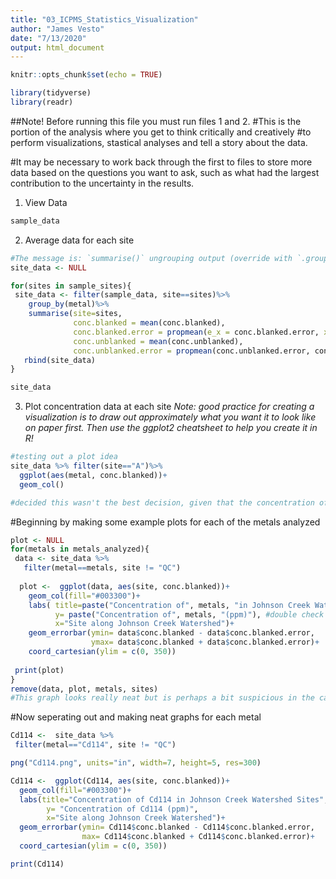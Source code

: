 ```yaml
---
title: "03_ICPMS_Statistics_Visualization"
author: "James Vesto"
date: "7/13/2020"
output: html_document
---
```


```r
knitr::opts_chunk$set(echo = TRUE)

library(tidyverse)
library(readr)
```

##Note! Before running this file you must run files 1 and 2.
#This is the portion of the analysis where you get to think critically and creatively
#to perform visualizations, stastical analyses and tell a story about the data.

#It may be necessary to work back through the first to files to store more data based on the questions you want to ask, such as what had the largest contribution to the uncertainty in the results.

1) View Data
```r
sample_data
```
2) Average data for each site

```r
#The message is: `summarise()` ungrouping output (override with `.groups` argument)
site_data <- NULL

for(sites in sample_sites){
 site_data <- filter(sample_data, site==sites)%>%
    group_by(metal)%>%
    summarise(site=sites,
              conc.blanked = mean(conc.blanked),
              conc.blanked.error = propmean(e_x = conc.blanked.error, x = conc.blanked),
              conc.unblanked = mean(conc.unblanked),
              conc.unblanked.error = propmean(conc.unblanked.error, conc.unblanked))%>%
   rbind(site_data)
}

site_data
```
3) Plot concentration data at each site
*Note: good practice for creating a visualization is to draw out approximately what you want it to look like on paper first. Then use the ggplot2 cheatsheet to help you create it in R!*

```r
#testing out a plot idea
site_data %>% filter(site=="A")%>%
  ggplot(aes(metal, conc.blanked))+ 
  geom_col()

#decided this wasn't the best decision, given that the concentration of lead extremely overshadows the other metals
```
#Beginning by making some example plots for each of the metals analyzed
```r
plot <- NULL
for(metals in metals_analyzed){
 data <- site_data %>%
   filter(metal==metals, site != "QC")
   
  plot <-  ggplot(data, aes(site, conc.blanked))+ 
    geom_col(fill="#003300")+
    labs( title=paste("Concentration of", metals, "in Johnson Creek Watershed Sites"),
          y= paste("Concentration of", metals, "(ppm)"), #double check unit!!
          x="Site along Johnson Creek Watershed")+     
    geom_errorbar(ymin= data$conc.blanked - data$conc.blanked.error,
                  ymax= data$conc.blanked + data$conc.blanked.error)+
    coord_cartesian(ylim = c(0, 350))
    
 print(plot)
}
remove(data, plot, metals, sites)
#This graph looks really neat but is perhaps a bit suspicious in the case of Pb208?
```
#Now seperating out and making neat graphs for each metal
```r
Cd114 <-  site_data %>%
 filter(metal=="Cd114", site != "QC")

png("Cd114.png", units="in", width=7, height=5, res=300)

Cd114 <-  ggplot(Cd114, aes(site, conc.blanked))+ 
  geom_col(fill="#003300")+
  labs(title="Concentration of Cd114 in Johnson Creek Watershed Sites",
        y= "Concentration of Cd114 (ppm)", 
        x="Site along Johnson Creek Watershed")+     
  geom_errorbar(ymin= Cd114$conc.blanked - Cd114$conc.blanked.error,
                max= Cd114$conc.blanked + Cd114$conc.blanked.error)+
  coord_cartesian(ylim = c(0, 350))

print(Cd114)
```

